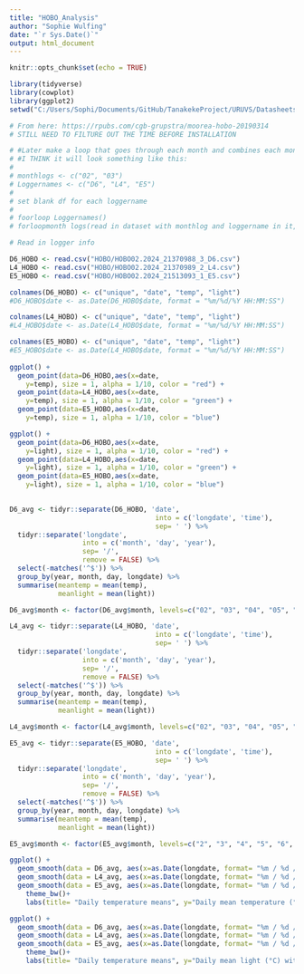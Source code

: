 ```yaml
---
title: "HOBO_Analysis"
author: "Sophie Wulfing"
date: "`r Sys.Date()`"
output: html_document
---
```


```r
knitr::opts_chunk$set(echo = TRUE)

library(tidyverse)
library(cowplot)
library(ggplot2)
setwd("C:/Users/Sophi/Documents/GitHub/TanakekeProject/URUVS/Datasheets")

```

```r

# From here: https://rpubs.com/cgb-grupstra/moorea-hobo-20190314
# STILL NEED TO FILTURE OUT THE TIME BEFORE INSTALLATION

# #Later make a loop that goes through each month and combines each month of the same logger. 
# #I THINK it will look something like this:
# 
# monthlogs <- c("02", "03")
# Loggernames <- c("D6", "L4", "E5")
# 
# set blank df for each loggername
# 
# foorloop Loggernames()
# forloopmonth logs(read in dataset with monthlog and loggername in it, rename column headers and clean *as below*, then stack all datasets of one logger on top of eachother and save that as a df)

# Read in logger info

D6_HOBO <- read.csv("HOBO/HOBO02.2024_21370988_3_D6.csv")
L4_HOBO <- read.csv("HOBO/HOBO02.2024_21370989_2_L4.csv")
E5_HOBO <- read.csv("HOBO/HOBO02.2024_21513093_1_E5.csv")

colnames(D6_HOBO) <- c("unique", "date", "temp", "light")
#D6_HOBO$date <- as.Date(D6_HOBO$date, format = "%m/%d/%Y HH:MM:SS")

colnames(L4_HOBO) <- c("unique", "date", "temp", "light")
#L4_HOBO$date <- as.Date(L4_HOBO$date, format = "%m/%d/%Y HH:MM:SS")

colnames(E5_HOBO) <- c("unique", "date", "temp", "light")
#E5_HOBO$date <- as.Date(L4_HOBO$date, format = "%m/%d/%Y HH:MM:SS")
  
ggplot() +
  geom_point(data=D6_HOBO,aes(x=date,
    y=temp), size = 1, alpha = 1/10, color = "red") +
  geom_point(data=L4_HOBO,aes(x=date,
    y=temp), size = 1, alpha = 1/10, color = "green") +
  geom_point(data=E5_HOBO,aes(x=date,
    y=temp), size = 1, alpha = 1/10, color = "blue")

ggplot() +
  geom_point(data=D6_HOBO,aes(x=date,
    y=light), size = 1, alpha = 1/10, color = "red") +
  geom_point(data=L4_HOBO,aes(x=date,
    y=light), size = 1, alpha = 1/10, color = "green") +
  geom_point(data=E5_HOBO,aes(x=date,
    y=light), size = 1, alpha = 1/10, color = "blue")
  
```

```r

D6_avg <- tidyr::separate(D6_HOBO, 'date',
                                    into = c('longdate', 'time'),
                                    sep= ' ') %>%
  tidyr::separate('longdate',
                  into = c('month', 'day', 'year'),
                  sep= '/',
                  remove = FALSE) %>% 
  select(-matches('^$')) %>%
  group_by(year, month, day, longdate) %>%
  summarise(meantemp = mean(temp),
            meanlight = mean(light))

D6_avg$month <- factor(D6_avg$month, levels=c("02", "03", "04", "05", "06", "07", "08", "09", "10", "11", "12", "01"))

L4_avg <- tidyr::separate(L4_HOBO, 'date',
                                    into = c('longdate', 'time'),
                                    sep= ' ') %>%
  tidyr::separate('longdate',
                  into = c('month', 'day', 'year'),
                  sep= '/',
                  remove = FALSE) %>% 
  select(-matches('^$')) %>%
  group_by(year, month, day, longdate) %>%
  summarise(meantemp = mean(temp),
            meanlight = mean(light))

L4_avg$month <- factor(L4_avg$month, levels=c("02", "03", "04", "05", "06", "07", "08", "09", "10", "11", "12", "01"))

E5_avg <- tidyr::separate(E5_HOBO, 'date',
                                    into = c('longdate', 'time'),
                                    sep= ' ') %>%
  tidyr::separate('longdate',
                  into = c('month', 'day', 'year'),
                  sep= '/',
                  remove = FALSE) %>% 
  select(-matches('^$')) %>%
  group_by(year, month, day, longdate) %>%
  summarise(meantemp = mean(temp),
            meanlight = mean(light))

E5_avg$month <- factor(E5_avg$month, levels=c("2", "3", "4", "5", "6", "7", "8", "9", "10", "11", "12", "1"))

ggplot() +
  geom_smooth(data = D6_avg, aes(x=as.Date(longdate, format= "%m / %d / %Y"), y=meantemp), colour="red") +
  geom_smooth(data = L4_avg, aes(x=as.Date(longdate, format= "%m / %d / %Y"), y=meantemp), colour="green") +
  geom_smooth(data = E5_avg, aes(x=as.Date(longdate, format= "%m / %d / %Y"), y=meantemp), colour="blue") +
    theme_bw()+
    labs(title= "Daily temperature means", y="Daily mean temperature (°C) with 95% CI", x="Date")

ggplot() +
  geom_smooth(data = D6_avg, aes(x=as.Date(longdate, format= "%m / %d / %Y"), y=meanlight), colour="red") +
  geom_smooth(data = L4_avg, aes(x=as.Date(longdate, format= "%m / %d / %Y"), y=meanlight), colour="green") +
  geom_smooth(data = E5_avg, aes(x=as.Date(longdate, format= "%m / %d / %Y"), y=meanlight), colour="blue") +
    theme_bw()+
    labs(title= "Daily temperature means", y="Daily mean light (°C) with 95% CI", x="Date")


```
